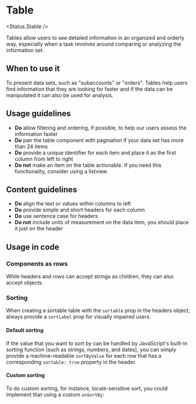
<Meta of={Stories} />

# Table

<Status.Stable />

Tables allow users to see detailed information in an organized and orderly way, especially when a task revolves around comparing or analyzing the information set.

<Story of={Stories.Base} />

<Props />

## When to use it

To present data sets, such as "subaccounts" or "orders". Tables help users find information that they are looking for faster and if the data can be manipulated it can also be used for analysis.

## Usage guidelines

- **Do** allow filtering and ordering, if possible, to help our users assess the information faster
- **Do** pair the table component with pagination if your data set has more than 24 items
- **Do** provide a unique identifier for each item and place it as the first column from left to right
- **Do not** make an item on the table actionable. If you need this functionality, consider using a listview.

## Content guidelines

- **Do** align the text or values within columns to left
- **Do** provide simple and short headers for each column
- **Do** use sentence case for headers
- **Do not** include units of measurement on the data item, you should place it just on the header

## Usage in code

### Components as rows

While headers and rows can accept strings as children, they can also accept objects.

<Story of={Stories.WithComponentRows} />

### Sorting

When creating a sortable table with the `sortable` prop in the headers object, always provide a `sortLabel` prop for visually impaired users.

#### Default sorting

If the value that you want to sort by can be handled by JavaScript's built-in sorting function (such as strings, numbers, and dates), you can simply provide a machine-readable `sortByValue` for each row that has a corresponding `sortable: true` property in the header.

<Story of={Stories.Sortable} />

#### Custom sorting

To do custom sorting, for instance, locale-sensitive sort, you could implement that using a custom `onSortBy`:

<Story of={Stories.CustomSort} />
